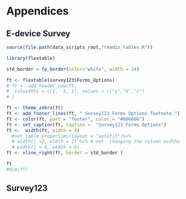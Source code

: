 # Appendices

## E-device Survey



```r

source(file.path(data_scripts_root,"readin_tables.R"))

library(flextable)

std_border = fp_border(color="white", width = 24)

ft <- flextable(survey123$Forms_Options)
# ft <- add_header_row(ft,
#  colwidths = c(1,  5, 1), values = c("a","b","c")
# )

ft <- theme_zebra(ft)
ft <- add_footer_lines(ft, " Survey123 Forms Options footnote.")
ft <- color(ft, part = "footer", color = "#666666")
ft <- set_caption(ft, caption =  "Survey123 Forms Options")
ft <-  width(ft, width = 4)
  #set_table_properties(layout = "autofit")%>%
  # width(j =2, width = 2) %>% # not  changing the column widths
  # width(j = 4, width = 6)
ft <- vline_right(ft, border = std_border )

ft
#dim(ft)
```

## Survey123



